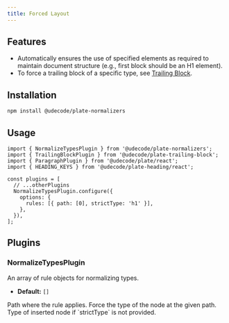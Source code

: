 ```yaml
---
title: Forced Layout
---
```


<PackageInfo>

## Features

- Automatically ensures the use of specified elements as required to maintain document structure (e.g., first block should be an H1 element).
- To force a trailing block of a specific type, see [Trailing Block](/docs/trailing-block).

</PackageInfo>

## Installation

```bash
npm install @udecode/plate-normalizers
```

## Usage

```tsx
import { NormalizeTypesPlugin } from '@udecode/plate-normalizers';
import { TrailingBlockPlugin } from '@udecode/plate-trailing-block';
import { ParagraphPlugin } from '@udecode/plate/react';
import { HEADING_KEYS } from '@udecode/plate-heading/react';

const plugins = [
  // ...otherPlugins
  NormalizeTypesPlugin.configure({
    options: {
      rules: [{ path: [0], strictType: 'h1' }],
    },
  }),
];
```

## Plugins

### NormalizeTypesPlugin

<API name="NormalizeTypesPlugin">
<APIOptions>
<APIItem name="rules" type="Rule[]" optional>
An array of rule objects for normalizing types.

- **Default:** `[]`
</APIItem>
</APIOptions>

<APIOptions type="Rule">
  <APIItem name="path" type="Path">
    Path where the rule applies.
  </APIItem>
  <APIItem name="strictType" type="string" optional>
    Force the type of the node at the given path.
  </APIItem>
  <APIItem name="type" type="string" optional>
    Type of inserted node if `strictType` is not provided.
  </APIItem>
</APIOptions>
</API>
